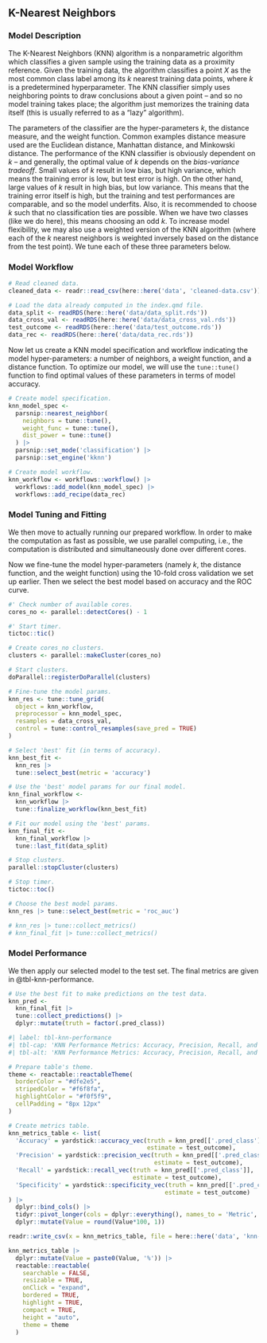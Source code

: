 ## K-Nearest Neighbors

### Model Description

The K-Nearest Neighbors (KNN) algorithm is a nonparametric algorithm which classifies a given sample using the training data as a proximity reference. Given the training data, the algorithm classifies a point $X$ as the most common class label among its $k$ nearest training data points, where $k$ is a predetermined hyperparameter. The KNN classifier simply uses neighboring points to draw conclusions about a given point -- and so no model training takes place; the algorithm just memorizes the training data itself (this is usually referred to as a "lazy" algorithm).

The parameters of the classifier are the hyper-parameters $k$, the distance measure, and the weight function. Common examples distance measure used are the Euclidean distance, Manhattan distance, and Minkowski distance. The performance of the KNN classifier is obviously dependent on $k$ -- and generally, the optimal value of $k$ depends on the *bias-variance tradeoff*. Small values of $k$ result in low bias, but high variance, which means the training error is low, but test error is high. On the other hand, large values of $k$ result in high bias, but low variance. This means that the training error itself is high, but the training and test performances are comparable, and so the model underfits. Also, it is recommended to choose $k$ such that no classification ties are possible. When we have two classes (like we do here), this means choosing an odd $k$. To increase model flexibility, we may also use a weighted version of the KNN algorithm (where each of the $k$ nearest neighbors is weighted inversely based on the distance from the test point). We tune each of these three parameters below.



### Model Workflow

```r
# Read cleaned data.
cleaned_data <- readr::read_csv(here::here('data', 'cleaned-data.csv'))

# Load the data already computed in the index.qmd file.
data_split <- readRDS(here::here('data/data_split.rds'))
data_cross_val <- readRDS(here::here('data/data_cross_val.rds'))
test_outcome <- readRDS(here::here('data/test_outcome.rds'))
data_rec <- readRDS(here::here('data/data_rec.rds'))

```

Now let us create a KNN model specification and workflow indicating the model hyper-parameters: a number of neighbors, a weight function, and a distance function. To optimize our model, we will use the `tune::tune()` function to find optimal values of these parameters in terms of model accuracy. 

```r

# Create model specification.
knn_model_spec <-
  parsnip::nearest_neighbor(
    neighbors = tune::tune(),
    weight_func = tune::tune(),
    dist_power = tune::tune()
  ) |>
  parsnip::set_mode('classification') |>
  parsnip::set_engine('kknn')

# Create model workflow.
knn_workflow <- workflows::workflow() |>
  workflows::add_model(knn_model_spec) |>
  workflows::add_recipe(data_rec)

```

### Model Tuning and Fitting

We then move to actually running our prepared workflow. In order to make the computation as fast as possible, we use parallel computing, i.e., the computation is distributed and simultaneously done over different cores.

Now we fine-tune the model hyper-parameters (namely $k$, the distance function, and the weight function) using the $10$-fold cross validation we set up earlier. Then we select the best model based on accuracy and the ROC curve.

```r

#' Check number of available cores.
cores_no <- parallel::detectCores() - 1

#' Start timer.
tictoc::tic()

# Create cores_no clusters.
clusters <- parallel::makeCluster(cores_no)

# Start clusters.
doParallel::registerDoParallel(clusters)

# Fine-tune the model params.
knn_res <- tune::tune_grid(
  object = knn_workflow,
  preprocessor = knn_model_spec,
  resamples = data_cross_val,
  control = tune::control_resamples(save_pred = TRUE)
)

# Select 'best' fit (in terms of accuracy).
knn_best_fit <- 
  knn_res |> 
  tune::select_best(metric = 'accuracy')

# Use the 'best' model params for our final model.
knn_final_workflow <- 
  knn_workflow |>
  tune::finalize_workflow(knn_best_fit)

# Fit our model using the 'best' params.
knn_final_fit <- 
  knn_final_workflow |> 
  tune::last_fit(data_split)

# Stop clusters.
parallel::stopCluster(clusters)

# Stop timer.
tictoc::toc()

# Choose the best model params.
knn_res |> tune::select_best(metric = 'roc_auc')

```


```r
# knn_res |> tune::collect_metrics()
# knn_final_fit |> tune::collect_metrics()

```

### Model Performance

We then apply our selected model to the test set. The final metrics are given in @tbl-knn-performance.

```r

# Use the best fit to make predictions on the test data.
knn_pred <- 
  knn_final_fit |> 
  tune::collect_predictions() |>
  dplyr::mutate(truth = factor(.pred_class))

```


```r
#| label: tbl-knn-performance
#| tbl-cap: 'KNN Performance Metrics: Accuracy, Precision, Recall, and Specificity.'
#| tbl-alt: 'KNN Performance Metrics: Accuracy, Precision, Recall, and Specificity.'

# Prepare table's theme.
theme <- reactable::reactableTheme(
  borderColor = "#dfe2e5",
  stripedColor = "#f6f8fa", 
  highlightColor = "#f0f5f9",
  cellPadding = "8px 12px"
)

# Create metrics table.
knn_metrics_table <- list(
  'Accuracy' = yardstick::accuracy_vec(truth = knn_pred[['.pred_class']],
                                       estimate = test_outcome),
  'Precision' = yardstick::precision_vec(truth = knn_pred[['.pred_class']],
                                         estimate = test_outcome),
  'Recall' = yardstick::recall_vec(truth = knn_pred[['.pred_class']],
                                   estimate = test_outcome),
  'Specificity' = yardstick::specificity_vec(truth = knn_pred[['.pred_class']],
                                            estimate = test_outcome)
) |>
  dplyr::bind_cols() |>
  tidyr::pivot_longer(cols = dplyr::everything(), names_to = 'Metric', values_to = 'Value') |>
  dplyr::mutate(Value = round(Value*100, 1))

readr::write_csv(x = knn_metrics_table, file = here::here('data', 'knn-metrics.csv'))

knn_metrics_table |>
  dplyr::mutate(Value = paste0(Value, '%')) |>
  reactable::reactable(
    searchable = FALSE, 
    resizable = TRUE,
    onClick = "expand",
    bordered = TRUE,
    highlight = TRUE, 
    compact = TRUE,
    height = "auto",
    theme = theme
  )

```